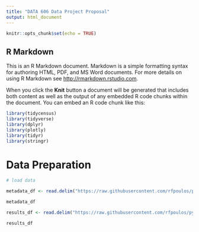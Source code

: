 ```yaml
---
title: "DATA 606 Data Project Proposal"
output: html_document
---
```


```r
knitr::opts_chunk$set(echo = TRUE)
```

## R Markdown

This is an R Markdown document. Markdown is a simple formatting syntax for authoring HTML, PDF, and MS Word documents. For more details on using R Markdown see <http://rmarkdown.rstudio.com>.

When you click the **Knit** button a document will be generated that includes both content as well as the output of any embedded R code chunks within the document. You can embed an R code chunk like this:

```r
library(tidycensus)
library(tidyverse)
library(dplyr)
library(plotly)
library(tidyr)
library(stringr)
```

# Data Preparation

```r
# load data

metadata_df <- read.delim("https://raw.githubusercontent.com/rfpoulos/pymaceuticals/master/data/Mouse_metadata.csv", header=T, sep=",")

metadata_df
```

```r
results_df <- read.delim("https://raw.githubusercontent.com/rfpoulos/pymaceuticals/master/data/Study_results.csv", header=T, sep=",")

results_df
```

```r

```


